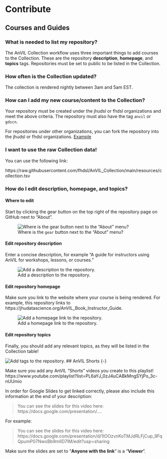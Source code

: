 
# Contribute {-}

## Courses and Guides {-}

### What is needed to list my repository? {-}

The AnVIL Collection workflow uses three important things to add courses to the Collection. These are the repository **description**, **homepage**, and **topics** tags. Repositories must be set to public to be listed in the Collection.

### How often is the Collection updated? {-}

The collection is rendered nightly between 3am and 5am EST.

### How can I add my new course/content to the Collection? {-}

Your repository must be created under the jhudsl or fhdsl organizations and meet the above criteria. The repository must also have the tag `anvil` or `gdscn`.

For repositories under other organizations, you can fork the repository into the jhudsl or fhdsl organizations. [Example](https://github.com/fhdsl/Data-Wrangling)

### I want to use the raw Collection data! {-}

You can use the following link:

https://raw.githubusercontent.com/fhdsl/AnVIL_Collection/main/resources/collection.tsv

### How do I edit **description**, **homepage**, and **topics**? {-}

#### Where to edit {-}

Start by clicking the gear button on the top right of the repository page on GitHub next to "About".

![Where is the `gear` button next to the "About" menu?](https://raw.githubusercontent.com/fhdsl/AnVIL_Collection/main/resources/screenshots/repo-about.png)

#### Edit repository description {-}

Enter a concise description, for example "A guide for instructors using AnVIL for workshops, lessons, or courses."

![Add a description to the repository.](https://raw.githubusercontent.com/fhdsl/AnVIL_Collection/main/resources/screenshots/repo-description.png)

#### Edit repository homepage {-}

Make sure you link to the website where your course is being rendered. For example, this repository links to https://jhudatascience.org/AnVIL_Book_Instructor_Guide.

![Add a homepage link to the repository.](https://raw.githubusercontent.com/fhdsl/AnVIL_Collection/main/resources/screenshots/repo-homepage.png)

#### Edit repository topics {-}

Finally, you should add any relevant topics, as they will be listed in the Collection table!

![Add tags to the repository.](https://raw.githubusercontent.com/fhdsl/AnVIL_Collection/main/resources/screenshots/repo-tags.png)
## AnVIL Shorts {-}

Make sure you add any AnVIL "Shorts" videos you create to this playlist! https://www.youtube.com/playlist?list=PL6aYJ_0zJ4uCABkMngSYjPo_3c-nUUmio

In order for Google Slides to get linked correctly, please also include this information at the end of your description:

> You can see the slides for this video here: https://docs.google.com/presentation/....

For example:

> You can see the slides for this video here: https://docs.google.com/presentation/d/1IOOzvnKoTMJdRLFjCup_9FqQpumP07NwoBb9mIlD7lM/edit?usp=sharing

Make sure the slides are set to "**Anyone with the link**" is a "**Viewer**".